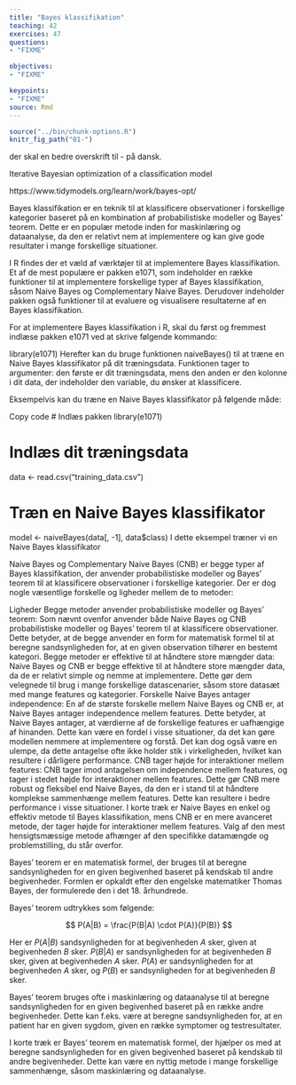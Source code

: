 ```yaml
---
title: "Bayes klassifikation"
teaching: 42
exercises: 47
questions: 
- "FIXME"

objectives:
- "FIXME"

keypoints:
- "FIXME"
source: Rmd
---
```


```r
source("../bin/chunk-options.R")
knitr_fig_path("01-")

```


der skal en bedre overskrift til - på dansk.


Iterative Bayesian optimization of a classification model

https://www.tidymodels.org/learn/work/bayes-opt/



Bayes klassifikation er en teknik til at klassificere observationer i forskellige kategorier baseret på en kombination af probabilistiske modeller og Bayes' teorem. Dette er en populær metode inden for maskinlæring og dataanalyse, da den er relativt nem at implementere og kan give gode resultater i mange forskellige situationer.

I R findes der et væld af værktøjer til at implementere Bayes klassifikation. Et af de mest populære er pakken e1071, som indeholder en række funktioner til at implementere forskellige typer af Bayes klassifikation, såsom Naive Bayes og Complementary Naive Bayes. Derudover indeholder pakken også funktioner til at evaluere og visualisere resultaterne af en Bayes klassifikation.

For at implementere Bayes klassifikation i R, skal du først og fremmest indlæse pakken e1071 ved at skrive følgende kommando:


library(e1071)
Herefter kan du bruge funktionen naiveBayes() til at træne en Naive Bayes klassifikator på dit træningsdata. Funktionen tager to argumenter: den første er dit træningsdata, mens den anden er den kolonne i dit data, der indeholder den variable, du ønsker at klassificere.

Eksempelvis kan du træne en Naive Bayes klassifikator på følgende måde:

Copy code
# Indlæs pakken
library(e1071)

# Indlæs dit træningsdata
data <- read.csv("training_data.csv")

# Træn en Naive Bayes klassifikator
model <- naiveBayes(data[, -1], data$class)
I dette eksempel træner vi en Naive Bayes klassifikator


Naive Bayes og Complementary Naive Bayes (CNB) er begge typer af Bayes klassifikation, der anvender probabilistiske modeller og Bayes' teorem til at klassificere observationer i forskellige kategorier. Der er dog nogle væsentlige forskelle og ligheder mellem de to metoder:

Ligheder
Begge metoder anvender probabilistiske modeller og Bayes' teorem: Som nævnt ovenfor anvender både Naive Bayes og CNB probabilistiske modeller og Bayes' teorem til at klassificere observationer. Dette betyder, at de begge anvender en form for matematisk formel til at beregne sandsynligheden for, at en given observation tilhører en bestemt kategori.
Begge metoder er effektive til at håndtere store mængder data: Naive Bayes og CNB er begge effektive til at håndtere store mængder data, da de er relativt simple og nemme at implementere. Dette gør dem velegnede til brug i mange forskellige datascenarier, såsom store datasæt med mange features og kategorier.
Forskelle
Naive Bayes antager independence: En af de største forskelle mellem Naive Bayes og CNB er, at Naive Bayes antager independence mellem features. Dette betyder, at Naive Bayes antager, at værdierne af de forskellige features er uafhængige af hinanden. Dette kan være en fordel i visse situationer, da det kan gøre modellen nemmere at implementere og forstå. Det kan dog også være en ulempe, da dette antagelse ofte ikke holder stik i virkeligheden, hvilket kan resultere i dårligere performance.
CNB tager højde for interaktioner mellem features: CNB tager imod antagelsen om independence mellem features, og tager i stedet højde for interaktioner mellem features. Dette gør CNB mere robust og fleksibel end Naive Bayes, da den er i stand til at håndtere komplekse sammenhænge mellem features. Dette kan resultere i bedre performance i visse situationer.
I korte træk er Naive Bayes en enkel og effektiv metode til Bayes klassifikation, mens CNB er en mere avanceret metode, der tager højde for interaktioner mellem features. Valg af den mest hensigtsmæssige metode afhænger af den specifikke datamængde og problemstilling, du står overfor.

Bayes' teorem er en matematisk formel, der bruges til at beregne sandsynligheden for en given begivenhed baseret på kendskab til andre begivenheder. Formlen er opkaldt efter den engelske matematiker Thomas Bayes, der formulerede den i det 18. århundrede.

Bayes' teorem udtrykkes som følgende:

$$ P(A|B) = \frac{P(B|A) \cdot P(A)}{P(B)} $$

Her er $P(A|B)$ sandsynligheden for at begivenheden $A$ sker, given at begivenheden $B$ sker. $P(B|A)$ er sandsynligheden for at begivenheden $B$ sker, given at begivenheden $A$ sker. $P(A)$ er sandsynligheden for at begivenheden $A$ sker, og $P(B)$ er sandsynligheden for at begivenheden $B$ sker.

Bayes' teorem bruges ofte i maskinlæring og dataanalyse til at beregne sandsynligheden for en given begivenhed baseret på en række andre begivenheder. Dette kan f.eks. være at beregne sandsynligheden for, at en patient har en given sygdom, given en række symptomer og testresultater.

I korte træk er Bayes' teorem en matematisk formel, der hjælper os med at beregne sandsynligheden for en given begivenhed baseret på kendskab til andre begivenheder. Dette kan være en nyttig metode i mange forskellige sammenhænge, såsom maskinlæring og dataanalyse.